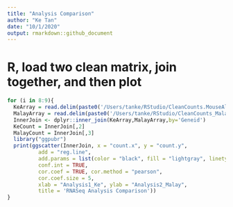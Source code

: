 ```yaml
---
title: "Analysis Comparison"
author: "Ke Tan"
date: "10/1/2020"
output: rmarkdown::github_document
---
```


# R, load two clean matrix, join together, and then plot

```r
for (i in 8:9){
  KeArray = read.delim(paste0('/Users/tanke/RStudio/CleanCounts.MouseAlignment_Sample',i,'_S0.txt'),header = TRUE, sep = '', dec = '.')
  MalayArray = read.delim(paste0('/Users/tanke/RStudio/CleanCounts_MalayRSEM_MouseAlignment_Sample',i,'.txt'),header = TRUE, sep = '', dec = '.')
  InnerJoin <- dplyr::inner_join(KeArray,MalayArray,by='Geneid')
  KeCount = InnerJoin[,2]
  MalayCount = InnerJoin[,3]
  library("ggpubr")
  print(ggscatter(InnerJoin, x = "count.x", y = "count.y", 
          add = "reg.line", 
          add.params = list(color = "black", fill = "lightgray", linetype = 3),
          conf.int = TRUE, 
          cor.coef = TRUE, cor.method = "pearson",
          cor.coef.size = 5,
          xlab = "Analysis1_Ke", ylab = "Analysis2_Malay",
          title = 'RNASeq Analysis Comparison'))
}
```
